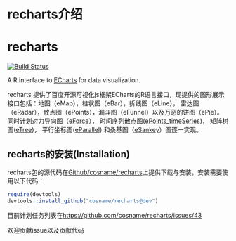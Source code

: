 # recharts介绍 {#intro}


recharts
========
[![Build Status](https://travis-ci.org/cosname/recharts.png)](https://travis-ci.org/cosname/recharts)

A R interface to [ECharts](https://github.com/ecomfe/echarts) for data visualization.

recharts 提供了百度开源可视化js框架ECharts的R语言接口，现提供的图形展示接口包括：地图（eMap），柱状图（eBar），折线图（eLine），
雷达图（eRadar），散点图（ePoints），漏斗图（eFunnel）以及万恶的饼图（ePie）。
同时计划对力导向图（[eForce](http://echarts.baidu.com/demo.html#graph-force)），
时间序列散点图([ePoints_timeSeries](http://echarts.baidu.com/demo.html#graph-life-expectancy))，
矩阵树图([eTree](http://echarts.baidu.com/demo.html#treemap-disk))，
平行坐标图([eParallel](http://echarts.baidu.com/demo.html#parallel-aqi))
和桑基图（[eSankey](http://echarts.baidu.com/demo.html#sankey-energy)）图逐一实现。

## recharts的安装(Installation)
recharts包的源代码在[Github/cosname/recharts](https://github.com/cosname/recharts)上提供下载与安装，安装需要使用以下代码：

```r
require(devtools)
devtools::install_github("cosname/recharts@dev")
```


目前计划任务列表在[https://github.com/cosname/recharts/issues/43](https://github.com/cosname/recharts/issues/43)

欢迎贡献issue以及贡献代码


